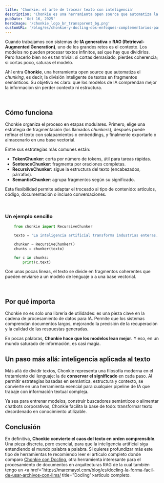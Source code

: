 ```yaml
---
title: 'Chonkie: el arte de trocear texto con inteligencia'
description: 'Chonkie es una herramienta open source que automatiza la fragmentación inteligente de textos para sistemas de inteligencia artificial y RAG. Con estrategias semánticas, estructurales y tokenizadas, permite dividir documentos largos sin perder coherencia ni contexto, mejorando la comprensión de los modelos y la calidad de las respuestas. Ideal para desarrolladores, investigadores y profesionales que trabajan con procesamiento del lenguaje natural.'
pubDate: 'Oct 16, 2025'
heroImage: '/chonkie_logo_br_transparent_bg.png'
customURL: '/blog/es/chonkie-y-docling-dos-enfoques-complementarios-para-procesar-documentos-RAG/'
---
```


Cuando trabajamos con sistemas de **IA generativa** o **RAG (Retrieval-Augmented Generation)**, uno de los grandes retos es el contexto. Los modelos no pueden procesar textos infinitos, así que hay que dividirlos. Pero hacerlo bien no es tan trivial: si cortas demasiado, pierdes coherencia; si cortas poco, saturas el modelo.

Ahí entra **Chonkie**, una herramienta open source que automatiza el *chunking*, es decir, la división inteligente de textos en fragmentos semánticos. Su objetivo es claro: que los modelos de IA comprendan mejor la información sin perder contexto ni estructura.

<br/>

## Cómo funciona

Chonkie organiza el proceso en etapas modulares. Primero, elige una estrategia de fragmentación (los llamados *chunkers*), después puede refinar el texto con solapamientos o embeddings, y finalmente exportarlo o almacenarlo en una base vectorial.

Entre sus estrategias más comunes están:

* **TokenChunker**: corta por número de tokens, útil para tareas rápidas.
* **SentenceChunker**: fragmenta por oraciones completas.
* **RecursiveChunker**: sigue la estructura del texto (encabezados, párrafos).
* **SemanticChunker**: agrupa fragmentos según su significado.

Esta flexibilidad permite adaptar el troceado al tipo de contenido: artículos, código, documentación o incluso conversaciones.

<br/>

### Un ejemplo sencillo

```python
    from chonkie import RecursiveChunker

    texto = "La inteligencia artificial transforma industrias enteras. Pero entenderla requiere precisión y contexto."

    chunker = RecursiveChunker()
    chunks = chunker(texto)

    for c in chunks:
        print(c.text)
```

Con unas pocas líneas, el texto se divide en fragmentos coherentes que pueden enviarse a un modelo de lenguaje o a una base vectorial.

<br/>

## Por qué importa

Chonkie no es solo una librería de utilidades: es una pieza clave en la cadena de procesamiento de datos para IA. Permite que los sistemas comprendan documentos largos, mejorando la precisión de la recuperación y la calidad de las respuestas generadas.

En pocas palabras, **Chonkie hace que los modelos lean mejor**. Y eso, en un mundo saturado de información, es casi magia.
<br/>

## Un paso más allá: inteligencia aplicada al texto

Más allá de dividir textos, Chonkie representa una filosofía moderna en el tratamiento del lenguaje: la de **conservar el significado** en cada paso. Al permitir estrategias basadas en semántica, estructura y contexto, se convierte en una herramienta esencial para cualquier pipeline de IA que trabaje con información textual compleja.

Ya sea para entrenar modelos, construir buscadores semánticos o alimentar chatbots corporativos, Chonkie facilita la base de todo: transformar texto desordenado en conocimiento utilizable.
<br/>

## Conclusión
En definitiva, **Chonkie convierte el caos del texto en orden comprensible**. Una pieza discreta, pero esencial, para que la inteligencia artificial siga entendiendo el mundo palabra a palabra.
Si quieres profundizar más este tipo de herramientas te recomiendo leer el artículo completo donde comparo <a href="https://marcmayol.com/blog/es/chonkie-y-docling-dos-enfoques-complementarios-para-procesar-documentos-RAG" title="Chonkie vs Docling"> Chonkie con Docling</a>, otra herramienta interesante para el procesamiento de documentos en arquitecturas RAG de la cual también tengo un <a href="https://marcmayol.com/blog/es/docling-la-forma-facil-de-usar-archivos-con-llms/ title="Docling">artículo completo</a>.
